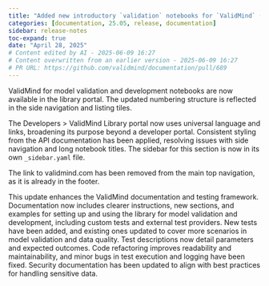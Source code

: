 ```yaml
---
title: "Added new introductory `validation` notebooks for `ValidMind` (#689)"
categories: [documentation, 25.05, release, documentation]
sidebar: release-notes
toc-expand: true
date: "April 28, 2025"
# Content edited by AI - 2025-06-09 16:27
# Content overwritten from an earlier version - 2025-06-09 16:27
# PR URL: https://github.com/validmind/documentation/pull/689
---
```


ValidMind for model validation and development notebooks are now available in the library portal. The updated numbering structure is reflected in the side navigation and listing tiles.

The Developers > ValidMind Library portal now uses universal language and links, broadening its purpose beyond a developer portal. Consistent styling from the API documentation has been applied, resolving issues with side navigation and long notebook titles. The sidebar for this section is now in its own `_sidebar.yaml` file.

The link to validmind.com has been removed from the main top navigation, as it is already in the footer.

This update enhances the ValidMind documentation and testing framework. Documentation now includes clearer instructions, new sections, and examples for setting up and using the library for model validation and development, including custom tests and external test providers. New tests have been added, and existing ones updated to cover more scenarios in model validation and data quality. Test descriptions now detail parameters and expected outcomes. Code refactoring improves readability and maintainability, and minor bugs in test execution and logging have been fixed. Security documentation has been updated to align with best practices for handling sensitive data.

<!--- VALIDATION SUMMARY
Content Type: title
Validation Status: CHECK
Attempts: 7
Last Validation: 2025-06-09 16:26:49
Result: The edited content provides additional context by specifying that the validation notebooks are for "ValidMind." This clarification can be helpful for readers who are familiar with or are looking for resources related to ValidMind. Additionally, the use of backticks around "validation" and "ValidMind...
Failure Patterns: {'formatting': 1, 'meaning': 4}
Reedit Available: Yes
Reedit Message: The edited content provides additional context by specifying that the validation notebooks are for "ValidMind." This clarification can be helpful for readers who are familiar with or are looking for r...
--->
